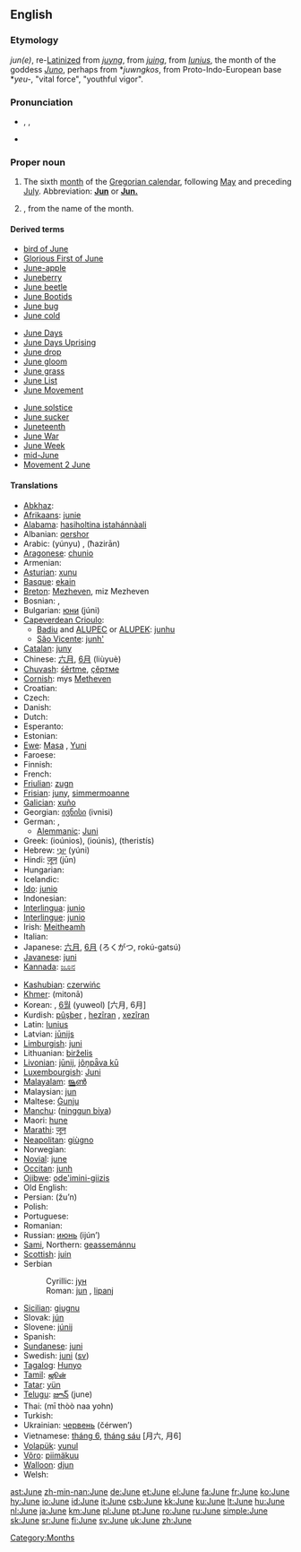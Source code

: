 {{see|june}}
==English==

===Etymology===
{{ME.}} ''jun(e)'', re-[[Latinize]]d from {{ME.}} ''[[juyng]]'', from {{OF.}} ''[[juing]]'', from {{L.}} ''[[Iunius]]'', the month of the goddess ''[[Juno]]'', perhaps from {{PIE.}} *''juwngkos'', from Proto-Indo-European base *''yeu-'', "vital force", "youthful vigor".

===Pronunciation===
*{{enPR|jo͞on}}, {{IPA|/dʒuːn/}}, {{SAMPA|/dZu:n/}}
*{{audio|en-us-June.ogg|Audio (US)}}
*:{{rhymes|uːn}}

===Proper noun===
{{en-proper noun|s|-}}

# The sixth [[month]] of the [[Gregorian calendar]], following [[May]] and preceding [[July]]. Abbreviation: '''[[Jun]]''' or '''[[Jun.]]'''
# {{given name|female}}, from the name of the month.

====Derived terms====
{{top3}}
*[[bird of June]]
*[[Glorious First of June]]
*[[June-apple]]
*[[Juneberry]]
*[[June beetle]]
*[[June Bootids]]
*[[June bug]]
*[[June cold]]
{{mid3}}
*[[June Days]]
*[[June Days Uprising]]
*[[June drop]]
*[[June gloom]]
*[[June grass]]
*[[June List]]
*[[June Movement]]
{{mid3}}
*[[June solstice]]
*[[June sucker]]
*[[Juneteenth]]
*[[June War]]
*[[June Week]]
*[[mid-June]]
*[[w:Movement 2 June|Movement 2 June]]
{{bottom}}

====Translations====
{{trans-top|sixth month of the Gregorian calendar}}
*[[Abkhaz]]: {{RUchar|[[рашәара]]}} {{IPAchar|(rašwara)}}
*[[Afrikaans]]: [[junie]]
*[[Alabama]]: [[hasiholtina istahánnàali]]
*Albanian: [[qershor]]
*Arabic: {{ARchar|[[يونيو|يُونْيُو]]}} (yúnyu) {{m}}, {{ARchar|[[حزيران|حَزيرانٌ]]}} (ħazirān) {{m}}
*[[Aragonese]]: [[chunio]]
* Armenian: {{t+|hy|հունիս|xs=Armenian}}
*[[Asturian]]: [[xunu]]
*[[Basque]]: [[ekain]]
*[[Breton]]: [[Mezheven]], miz Mezheven
* Bosnian: {{t-|bs|juni|m}}, {{t-|bs|jun|m}}
*Bulgarian: [[юни]] (júni) {{m}}
*[[Capeverdean Crioulo]]:
**[[Badiu]] and [[ALUPEC]] or [[ALUPEK]]: [[junhu]]
**[[São Vicente]]: [[junh']]
*[[Catalan]]: [[juny]] {{m}}
*Chinese: [[六月]], [[6月]] (liùyuè)
*[[Chuvash]]: [[śěrtme]], [[çĕртме]]
*[[Cornish]]: mys [[Metheven]]
* Croatian: {{t-|hr|lipanj}}
* Czech: {{t-|cs|červen|m}}
* Danish: {{t+|da|juni}}
* Dutch: {{t+|nl|juni}}
*Esperanto: {{t-|eo|junio|xs=Esperanto}}
* Estonian: {{t+|et|juuni}}
*[[Ewe]]: [[Masa]] {{n}}, [[Yuni]] {{n}}
* Faroese: {{t-|fo|juni|xs=Faroese}}
* Finnish: {{t+|fi|kesäkuu}}
*French: {{t+|fr|juin|m}}
*[[Friulian]]: [[zugn]] {{m}}
*[[Frisian]]: [[juny]], [[simmermoanne]]
*[[Galician]]: [[xuño]] {{m}}
*Georgian: [[ივნისი]] (ivnisi)
* German: {{t+|de|Juni|m}}, {{t|de|Brachet|m}}
**[[Alemmanic]]: [[Juni]] {{m}}
*Greek: {{t|el|Ιούνιος|m|}} (ioúnios),  {{t|el|Ιούνης|m|}} (ioúnis), {{t|el|Θεριστής|m|}} (theristís)
*Hebrew: [[יוני|יוּנִי]] (yúni)
*Hindi: [[जून]] (jūn)
* Hungarian: {{t+|hu|június}}
* Icelandic: {{t+|is|júní}}
*[[Ido]]: [[junio]]
* Indonesian: {{t-|id|juni|xs=Indonesian}}
*[[Interlingua]]: [[junio]]
*[[Interlingue]]: [[junio]]
*Irish: [[Meitheamh]]
* Italian: {{t+|it|giugno|m}}
*Japanese: [[六月]], [[6月]] (ろくがつ, rokú-gatsú)
*[[Javanese]]: [[juni]]
*[[Kannada]]: [[ಜೂನ]]
{{trans-mid}}
*[[Kashubian]]: [[czerwińc]]
*[[Khmer]]: {{KMchar|[[មិថុនា]]}} (mitonā)
*Korean: {{t+|ko|유월|tr=yuwol|sc=KOchar}}, [[6월]] (yuweol) [六月, 6月]
*Kurdish: [[pûşber]] {{f}}, [[hezîran]] {{f}}, [[xezîran]] {{f}}
*Latin: [[Iunius]] {{m}}
*Latvian: [[jūnijs]]
*[[Limburgish]]: [[juni]]
*Lithuanian: [[birželis]] {{m}}
*[[Livonian]]: [[jūnij]], [[jõņpǟva kū]]
*[[Luxembourgish]]: [[Juni]]
*[[Malayalam]]: [[ജൂണ്‍]]
*Malaysian: [[jun]]
*Maltese: [[Ġunju]]
*[[Manchu]]: ([[ninggun biya]])
*Maori: [[hune]]
*[[Marathi]]: [[जून]]
*[[Neapolitan]]: [[giùgno]]
* Norwegian: {{t+|no|juni}}
*[[Novial]]: [[june]]
*[[Occitan]]: [[junh]] {{m}}
*[[Ojibwe]]: [[ode'imini-giizis]]
* Old English: {{t-|ang|se ærra liþa|m|alt=se ǣrra līþa|xs=Old English}}
*Persian: {{FAchar|[[ژوئن]]}} (žu’n)
* Polish: {{t+|pl|czerwiec|m}}
* Portuguese: {{t+|pt|junho|m}}
* Romanian: {{t+|ro|iunie}}
*Russian: [[июнь]] (ijún’) {{m}}
*[[Sami]], Northern: [[geassemánnu]]
*[[Scottish]]: [[juin]]
*Serbian
*:Cyrillic: [[јун#Serbian|јун]] {{m}}
*:Roman:  [[jun#Serbian|jun]] {{m}}, [[lipanj]]
*[[Sicilian]]: [[giugnu]] {{m}}
*Slovak: [[jún]] {{m}}
*Slovene: [[júnij]] {{m}}
*Spanish: {{t+|es|junio|m}}
*[[Sundanese]]: [[juni]]
*Swedish: [[juni]] ([[:sv:juni|sv]])
*[[Tagalog]]: [[Hunyo]]
*[[Tamil]]: [[ஜூன்]]
*[[Tatar]]: [[yün]]
*[[Telugu]]: [[జూన్]] (june)
*Thai: {{THchar|[[มิถุนายน]]}} (mī thòò naa yohn)
* Turkish: {{t+|tr|haziran}}
*Ukrainian: [[червень]] (čérwen’) {{m}}
*Vietnamese: [[tháng 6]], [[tháng sáu]] [月六, 月6]
*[[Volapük]]: [[yunul]]
*[[Võro]]: [[piimäkuu]]
*[[Walloon]]: [[djun]]
* Welsh: {{t-|cy|Mehefin|m|xs=Welsh}}
{{trans-bottom}}

[[Category:Months]]

[[ast:June]]
[[zh-min-nan:June]]
[[de:June]]
[[et:June]]
[[el:June]]
[[fa:June]]
[[fr:June]]
[[ko:June]]
[[hy:June]]
[[io:June]]
[[id:June]]
[[it:June]]
[[csb:June]]
[[kk:June]]
[[ku:June]]
[[lt:June]]
[[hu:June]]
[[nl:June]]
[[ja:June]]
[[km:June]]
[[pl:June]]
[[pt:June]]
[[ro:June]]
[[ru:June]]
[[simple:June]]
[[sk:June]]
[[sr:June]]
[[fi:June]]
[[sv:June]]
[[uk:June]]
[[zh:June]]